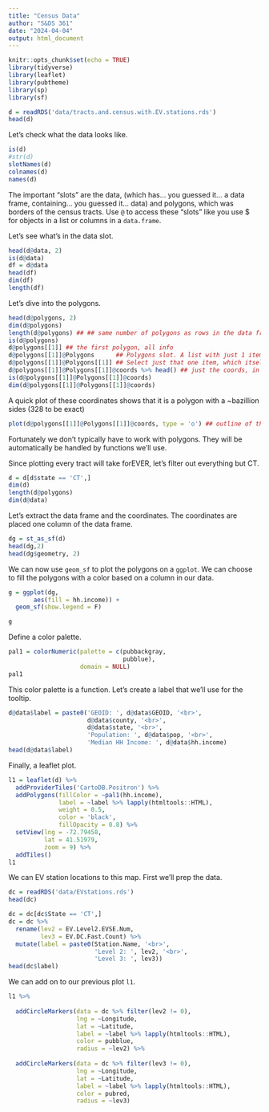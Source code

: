 ```yaml
---
title: "Census Data"
author: "S&DS 361"
date: "2024-04-04"
output: html_document
---
```


```r
knitr::opts_chunk$set(echo = TRUE)
library(tidyverse)
library(leaflet)
library(pubtheme)
library(sp)
library(sf)
```

```r
d = readRDS('data/tracts.and.census.with.EV.stations.rds')
head(d)
```
Let's check what the data looks like. 

```r
is(d)
#str(d)
slotNames(d)
colnames(d)
names(d)
```

The important "slots" are the data, (which has... you guessed it... a data frame, containing... you guessed it... data) and polygons, which was borders of the census tracts. Use `@` to access these "slots" 
like you use $ for objects in a list or columns in a `data.frame`. 

Let's see what's in the data slot.

```r
head(d@data, 2)
is(d@data)
df = d@data
head(df)
dim(df)
length(df)
```
Let's dive into the polygons.  

```r
head(d@polygons, 2)
dim(d@polygons)
length(d@polygons) ## ## same number of polygons as rows in the data frame above
is(d@polygons)
d@polygons[[1]] ## the first polygon, all info
d@polygons[[1]]@Polygons      ## Polygons slot. A list with just 1 item.
d@polygons[[1]]@Polygons[[1]] ## Select just that one item, which itself has several slots
d@polygons[[1]]@Polygons[[1]]@coords %>% head() ## just the coords, in a data frame
is(d@polygons[[1]]@Polygons[[1]]@coords)
dim(d@polygons[[1]]@Polygons[[1]]@coords)
```

A quick plot of these coordinates shows that it is a polygon with a ~bazillion sides (328 to be exact)

```r
plot(d@polygons[[1]]@Polygons[[1]]@coords, type = 'o') ## outline of the first census tract
```

Fortunately we don't typically have to work with polygons. 
They will be automatically be handled by functions we'll use.

Since plotting every tract will take forEVER, let's filter out everything but CT.

```r
d = d[d$state == 'CT',]
dim(d)
length(d@polygons)
dim(d@data)
```

Let's extract the data frame and the coordinates. The coordinates are placed one column of the data frame. 


```r
dg = st_as_sf(d) 
head(dg,2)
head(dg$geometry, 2)
```

We can now use `geom_sf` to plot the polygons on a `ggplot`. We can choose to fill the polygons with a color based on a column in our data. 

```R
g = ggplot(dg, 
       aes(fill = hh.income)) + 
  geom_sf(show.legend = F) 

g 

```

Define a color palette. 

```r
pal1 = colorNumeric(palette = c(pubbackgray, 
                                pubblue), 
                    domain = NULL)
pal1
```

This color palette is a function. Let's create a label that we'll use for the tooltip. 

```r
d@data$label = paste0('GEOID: ', d@data$GEOID, '<br>', 
                      d@data$county, '<br>', 
                      d@data$state, '<br>',
                      'Population: ', d@data$pop, '<br>', 
                      'Median HH Income: ', d@data$hh.income)
head(d@data$label)
```

Finally, a leaflet plot. 

```r
l1 = leaflet(d) %>%
  addProviderTiles('CartoDB.Positron') %>%
  addPolygons(fillColor = ~pal1(hh.income), 
              label = ~label %>% lapply(htmltools::HTML), 
              weight = 0.5,
              color = 'black',
              fillOpacity = 0.8) %>%
  setView(lng = -72.79458, 
          lat = 41.51979, 
          zoom = 9) %>%
  addTiles()
l1
```

We can EV station locations to this map. First we'll prep the data. 

```r
dc = readRDS('data/EVstations.rds')
head(dc)
```

```r
dc = dc[dc$State == 'CT',]
dc = dc %>%
  rename(lev2 = EV.Level2.EVSE.Num, 
         lev3 = EV.DC.Fast.Count) %>%
  mutate(label = paste0(Station.Name, '<br>', 
                        'Level 2: ', lev2, '<br>', 
                        'Level 3: ', lev3))
head(dc$label)
```

We can add on to our previous plot `l1`. 

```r
l1 %>%
  
  addCircleMarkers(data = dc %>% filter(lev2 != 0),
                   lng = ~Longitude, 
                   lat = ~Latitude, 
                   label = ~label %>% lapply(htmltools::HTML), 
                   color = pubblue, 
                   radius = ~lev2) %>%
  
  addCircleMarkers(data = dc %>% filter(lev3 != 0),
                   lng = ~Longitude, 
                   lat = ~Latitude, 
                   label = ~label %>% lapply(htmltools::HTML), 
                   color = pubred, 
                   radius = ~lev3) 
  
```

